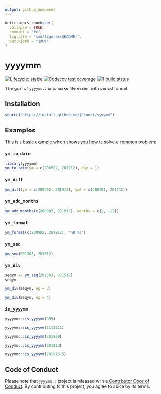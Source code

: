 ---
output: github_document
---

<!-- README.md is generated from README.Rmd. Please edit that file -->

```{r, include = FALSE}
knitr::opts_chunk$set(
  collapse = TRUE,
  comment = "#>",
  fig.path = "man/figures/README-",
  out.width = "100%"
)
```

# yyyymm

<!-- badges: start -->
[![Lifecycle: stable](https://img.shields.io/badge/lifecycle-stable-brightgreen.svg)](https://www.tidyverse.org/lifecycle/#stable)
[![Codecov test coverage](https://codecov.io/gh/jbkunst/yyyymm/branch/master/graph/badge.svg)](https://codecov.io/gh/jbkunst/yyyymm/branch/master/graph/badge.svg)
[![R build status](https://github.com/jbkunst/yyyymm/workflows/R-CMD-check/badge.svg)](https://github.com/jbkunst/yyyymm)
<!-- badges: end -->

The goal of `yyyymm::` is to make life easier with period format.

## Installation


``` r
source("https://install-github.me/jbkunst/yyyymm")
```

## Examples

This is a basic example which shows you how to solve a common problem:


### `ym_to_date`

```{r}
library(yyyymm)
ym_to_date(ym = c(200902, 201912), day = 1)
```

### `ym_diff`

```{r}
ym_diff(ym = c(200902, 201912), ym2 = c(200901, 201712))
```

### `ym_add_months`

```{r}
ym_add_months(c(200902, 201912), months = c(1, -12))
```

### `ym_format`

```{r}
ym_format(c(200902, 201912), "%B %Y")
```

### `ym_seq`

```{r}
ym_seq(201303, 201512)
```

### `ym_div`

```{r}
seqym <- ym_seq(201303, 201512)
seqym

ym_div(seqym, ng = 3)

ym_div(seqym, ng = 4)
```


### `is_yyyymm`

```{r, error=TRUE}
yyyymm:::is_yyyymm(999)

yyyymm:::is_yyyymm(1111111)

yyyymm:::is_yyyymm(201900)

yyyymm:::is_yyyymm(201913)

yyyymm:::is_yyyymm(201913.5)
```

## Code of Conduct

Please note that `yyyymm::` project is released with a [Contributor Code of Conduct](CODE_OF_CONDUCT.md). By contributing to this project, you agree to abide by its terms.

